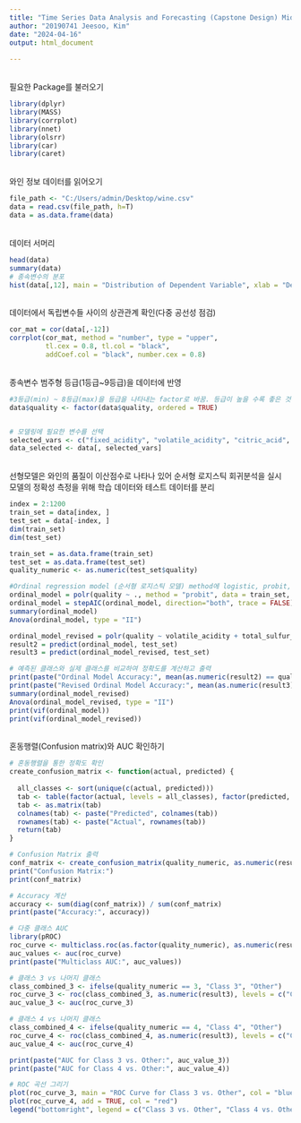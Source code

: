 ---
title: "Time Series Data Analysis and Forecasting (Capstone Design) Mid-term paper"
author: "20190741 Jeesoo, Kim"
date: "2024-04-16"
output: html_document
 
---

<br>
필요한 Package를 불러오기
<br>

```{r message=FALSE}
library(dplyr)
library(MASS)
library(corrplot)
library(nnet)
library(olsrr)
library(car)
library(caret)

```
<br>
와인 정보 데이터를 읽어오기
<br>

```{r}
file_path <- "C:/Users/admin/Desktop/wine.csv"
data = read.csv(file_path, h=T)
data = as.data.frame(data)
```

<br>
데이터 서머리
<br>

```{r}
head(data)
summary(data)
# 종속변수의 분포
hist(data[,12], main = "Distribution of Dependent Variable", xlab = "Dependent Variable", ylab = "Frequency", col = "skyblue")
```

<br>
데이터에서 독립변수들 사이의 상관관계 확인(다중 공선성 점검)
<br>

```{r}
cor_mat = cor(data[,-12])
corrplot(cor_mat, method = "number", type = "upper", 
         tl.cex = 0.8, tl.col = "black", 
         addCoef.col = "black", number.cex = 0.8)
```

<br>
종속변수 범주형 등급(1등급~9등급)을 데이터에 반영
<br>

```{r, fig.width=10, fig.height=10}

#3등급(min) ~ 8등급(max)을 등급을 나타내는 factor로 바꿈. 등급이 높을 수록 좋은 것이라는 순서를 부여
data$quality <- factor(data$quality, ordered = TRUE)


# 모델링에 필요한 변수를 선택
selected_vars <- c("fixed_acidity", "volatile_acidity", "citric_acid", "residual_sugar", "chlorides", "free_sulfur_dioxide", "total_sulfur_dioxide", "density", "pH", "sulphates", "alcohol", "quality")
data_selected <- data[, selected_vars]


```


<br>
선형모델은 와인의 품질이 이산점수로 나타나 있어 순서형 로지스틱 회귀분석을 실시
<br>
모델의 정확성 측정을 위해 학습 데이터와 테스트 데이터를 분리
<br>

```{r}
index = 2:1200
train_set = data[index, ]
test_set = data[-index, ]
dim(train_set) 
dim(test_set)

train_set = as.data.frame(train_set)
test_set = as.data.frame(test_set)
quality_numeric <- as.numeric(test_set$quality)

#Ordinal regression model (순서형 로지스틱 모델) method에 logistic, probit, loglog, cauchit, cloglog 방법이 있다. 그 중 probit 모델을 선정함.
ordinal_model = polr(quality ~ ., method = "probit", data = train_set, Hess=TRUE)
ordinal_model = stepAIC(ordinal_model, direction="both", trace = FALSE)
summary(ordinal_model)
Anova(ordinal_model, type = "II")

ordinal_model_revised = polr(quality ~ volatile_acidity + total_sulfur_dioxide + sulphates + alcohol, method = "probit", data = train_set, Hess=TRUE)
result2 = predict(ordinal_model, test_set) 
result3 = predict(ordinal_model_revised, test_set) 

# 예측된 클래스와 실제 클래스를 비교하여 정확도를 계산하고 출력
print(paste("Ordinal Model Accuracy:", mean(as.numeric(result2) == quality_numeric)))
print(paste("Revised Ordinal Model Accuracy:", mean(as.numeric(result3) == quality_numeric)))
summary(ordinal_model_revised)
Anova(ordinal_model_revised, type = "II")
print(vif(ordinal_model))
print(vif(ordinal_model_revised))
```

<br>
혼동행렬(Confusion matrix)와 AUC 확인하기
<br>

```{r}
# 혼동행렬을 통한 정확도 확인
create_confusion_matrix <- function(actual, predicted) {
  
  all_classes <- sort(unique(c(actual, predicted)))
  tab <- table(factor(actual, levels = all_classes), factor(predicted, levels = all_classes))
  tab <- as.matrix(tab)
  colnames(tab) <- paste("Predicted", colnames(tab))
  rownames(tab) <- paste("Actual", rownames(tab))
  return(tab)
}

# Confusion Matrix 출력
conf_matrix <- create_confusion_matrix(quality_numeric, as.numeric(result3))
print("Confusion Matrix:")
print(conf_matrix)

# Accuracy 계산
accuracy <- sum(diag(conf_matrix)) / sum(conf_matrix)
print(paste("Accuracy:", accuracy))

# 다중 클래스 AUC
library(pROC)
roc_curve <- multiclass.roc(as.factor(quality_numeric), as.numeric(result3))
auc_values <- auc(roc_curve)
print(paste("Multiclass AUC:", auc_values))

# 클래스 3 vs 나머지 클래스
class_combined_3 <- ifelse(quality_numeric == 3, "Class 3", "Other")
roc_curve_3 <- roc(class_combined_3, as.numeric(result3), levels = c("Class 3", "Other"))
auc_value_3 <- auc(roc_curve_3)

# 클래스 4 vs 나머지 클래스
class_combined_4 <- ifelse(quality_numeric == 4, "Class 4", "Other")
roc_curve_4 <- roc(class_combined_4, as.numeric(result3), levels = c("Class 4", "Other"))
auc_value_4 <- auc(roc_curve_4)

print(paste("AUC for Class 3 vs. Other:", auc_value_3))
print(paste("AUC for Class 4 vs. Other:", auc_value_4))

# ROC 곡선 그리기
plot(roc_curve_3, main = "ROC Curve for Class 3 vs. Other", col = "blue")
plot(roc_curve_4, add = TRUE, col = "red")
legend("bottomright", legend = c("Class 3 vs. Other", "Class 4 vs. Other"), col = c("blue", "red"), lty = 1)
```







